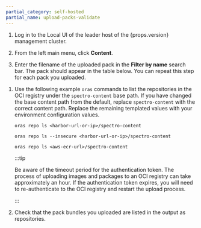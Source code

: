 ```yaml
---
partial_category: self-hosted
partial_name: upload-packs-validate
---
```


<Tabs groupId="registry-type">

<TabItem value="internal-zot-registry" label="Internal Zot Registry">

1. Log in to the Local UI of the leader host of the {props.version} management cluster.

2. From the left main menu, click **Content**.

3. Enter the filename of the uploaded pack in the **Filter by name** search bar. The pack should appear in the table
   below. You can repeat this step for each pack you uploaded.

</TabItem>

<TabItem value="external-registry" label="External Registry">

1. Use the following example `oras` commands to list the repositories in the OCI registry under the `spectro-content` base path. If you have changed the base content path from the default, replace `spectro-content` with the correct content path. Replace the remaining templated values with your environment configuration values.

   <Tabs groupId="external-registry-type">

   <TabItem label="Harbor" value="harbor">

   <Tabs groupId="tls-harbor">

   <TabItem label="Regular Certificate" value="regular-certificate">

   ```shell
   oras repo ls <harbor-url-or-ip>/spectro-content
   ```

   </TabItem>

   <TabItem label="Self-Signed Certificate" value="self-signed-certificate">

   ```shell
   oras repo ls --insecure <harbor-url-or-ip>/spectro-content
   ```

   </TabItem>

   </Tabs>

   </TabItem>

   <TabItem label="AWS ECR" value="aws-ecr">

   ```shell
   oras repo ls <aws-ecr-url>/spectro-content
   ```

   </TabItem>

   </Tabs>

   :::tip

   Be aware of the timeout period for the authentication token. The process of uploading images and packages to an OCI
   registry can take approximately an hour. If the authentication token expires, you will need to re-authenticate to
   the OCI registry and restart the upload process.

   :::

2. Check that the pack bundles you uploaded are listed in the output as repositories.

</TabItem>

</Tabs>